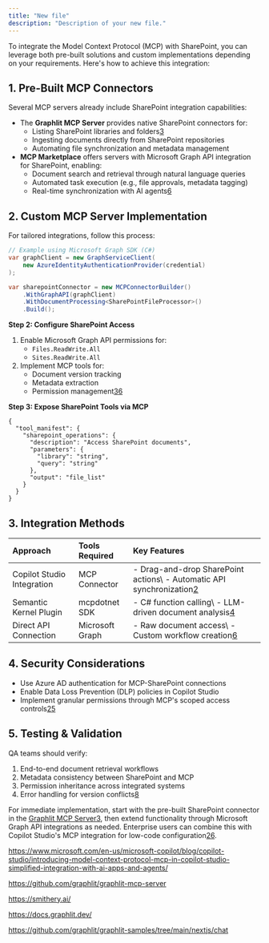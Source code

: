```yaml
---
title: "New file"
description: "Description of your new file."
---
```


To integrate the Model Context Protocol (MCP) with SharePoint, you can leverage both pre-built solutions and custom implementations depending on your requirements. Here's how to achieve this integration:

## **1. Pre-Built MCP Connectors**

Several MCP servers already include SharePoint integration capabilities:

- The **Graphlit MCP Server** provides native SharePoint connectors for:
  - Listing SharePoint libraries and folders[3](https://github.com/graphlit/graphlit-mcp-server)
  - Ingesting documents directly from SharePoint repositories
  - Automating file synchronization and metadata management
- **MCP Marketplace** offers servers with Microsoft Graph API integration for SharePoint, enabling:
  - Document search and retrieval through natural language queries
  - Automated task execution (e.g., file approvals, metadata tagging)
  - Real-time synchronization with AI agents[6](https://www.mcpmarket.com/server/sharepoint-1)

## **2. Custom MCP Server Implementation**

For tailored integrations, follow this process:

```csharp
// Example using Microsoft Graph SDK (C#)
var graphClient = new GraphServiceClient(
    new AzureIdentityAuthenticationProvider(credential)
);

var sharepointConnector = new MCPConnectorBuilder()
    .WithGraphAPI(graphClient)
    .WithDocumentProcessing<SharePointFileProcessor>()
    .Build();
```

**Step 2: Configure SharePoint Access**

1. Enable Microsoft Graph API permissions for:
   - `Files.ReadWrite.All`
   - `Sites.ReadWrite.All`
2. Implement MCP tools for:
   - Document version tracking
   - Metadata extraction
   - Permission management[3](https://github.com/graphlit/graphlit-mcp-server)[6](https://www.mcpmarket.com/server/sharepoint-1)

**Step 3: Expose SharePoint Tools via MCP**

```
{
  "tool_manifest": {
    "sharepoint_operations": {
      "description": "Access SharePoint documents",
      "parameters": {
        "library": "string",
        "query": "string"
      },
      "output": "file_list"
    }
  }
}
```

## **3. Integration Methods**

| **Approach**               | **Tools Required** | **Key Features**                                                                                                                                                                                                                                        |
| :------------------------- | :----------------- | :------------------------------------------------------------------------------------------------------------------------------------------------------------------------------------------------------------------------------------------------------ |
| Copilot Studio Integration | MCP Connector      | - Drag-and-drop SharePoint actions\\ - Automatic API synchronization[2](https://www.microsoft.com/en-us/microsoft-copilot/blog/copilot-studio/introducing-model-context-protocol-mcp-in-copilot-studio-simplified-integration-with-ai-apps-and-agents/) |
| Semantic Kernel Plugin     | mcpdotnet SDK      | - C# function calling\\ - LLM-driven document analysis[4](https://devblogs.microsoft.com/semantic-kernel/integrating-model-context-protocol-tools-with-semantic-kernel-a-step-by-step-guide/)                                                           |
| Direct API Connection      | Microsoft Graph    | - Raw document access\\ - Custom workflow creation[6](https://www.mcpmarket.com/server/sharepoint-1)                                                                                                                                                    |

## **4. Security Considerations**

- Use Azure AD authentication for MCP-SharePoint connections
- Enable Data Loss Prevention (DLP) policies in Copilot Studio
- Implement granular permissions through MCP's scoped access controls[2](https://www.microsoft.com/en-us/microsoft-copilot/blog/copilot-studio/introducing-model-context-protocol-mcp-in-copilot-studio-simplified-integration-with-ai-apps-and-agents/)[5](https://techcommunity.microsoft.com/blog/azure-ai-services-blog/model-context-protocol-mcp-integrating-azure-openai-for-enhanced-tool-integratio/4393788)

## **5. Testing & Validation**

QA teams should verify:

1. End-to-end document retrieval workflows
2. Metadata consistency between SharePoint and MCP
3. Permission inheritance across integrated systems
4. Error handling for version conflicts[8](https://testcollab.com/blog/model-context-protocol-mcp-a-guide-for-qa-teams)

For immediate implementation, start with the pre-built SharePoint connector in the [<u>Graphlit MCP Server</u>3](https://github.com/graphlit/graphlit-mcp-server), then extend functionality through Microsoft Graph API integrations as needed. Enterprise users can combine this with Copilot Studio's MCP integration for low-code configuration[2](https://www.microsoft.com/en-us/microsoft-copilot/blog/copilot-studio/introducing-model-context-protocol-mcp-in-copilot-studio-simplified-integration-with-ai-apps-and-agents/)[6](https://www.mcpmarket.com/server/sharepoint-1).

https://www.microsoft.com/en-us/microsoft-copilot/blog/copilot-studio/introducing-model-context-protocol-mcp-in-copilot-studio-simplified-integration-with-ai-apps-and-agents/

https://github.com/graphlit/graphlit-mcp-server

https://smithery.ai/

https://docs.graphlit.dev/

https://github.com/graphlit/graphlit-samples/tree/main/nextjs/chat